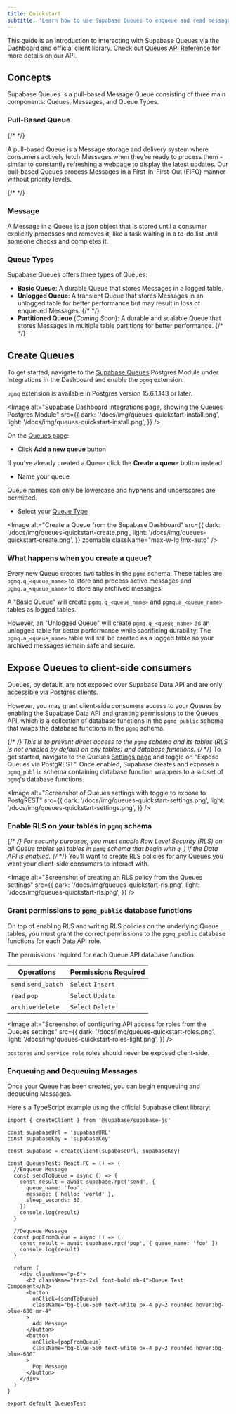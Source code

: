 ```yaml
---
title: Quickstart
subtitle: 'Learn how to use Supabase Queues to enqueue and read messages'
---
```


This guide is an introduction to interacting with Supabase Queues via the Dashboard and official client library. Check out [Queues API Reference](/docs/guides/queues/api) for more details on our API.

## Concepts

Supabase Queues is a pull-based Message Queue consisting of three main components: Queues, Messages, and Queue Types.

### Pull-Based Queue

{/* <!-- vale off --> */}

A pull-based Queue is a Message storage and delivery system where consumers actively fetch Messages when they're ready to process them - similar to constantly refreshing a webpage to display the latest updates. Our pull-based Queues process Messages in a First-In-First-Out (FIFO) manner without priority levels.

{/* <!-- vale on --> */}

### Message

A Message in a Queue is a json object that is stored until a consumer explicitly processes and removes it, like a task waiting in a to-do list until someone checks and completes it.

### Queue Types

Supabase Queues offers three types of Queues:

- **Basic Queue**: A durable Queue that stores Messages in a logged table.
- **Unlogged Queue**: A transient Queue that stores Messages in an unlogged table for better performance but may result in loss of enqueued Messages.
  {/* <!-- vale off --> */}
- **Partitioned Queue** (_Coming Soon_): A durable and scalable Queue that stores Messages in multiple table partitions for better performance.
  {/* <!-- vale on --> */}

## Create Queues

To get started, navigate to the [Supabase Queues](/dashboard/project/_/integrations/queues/overview) Postgres Module under Integrations in the Dashboard and enable the `pgmq` extension.

<Admonition type="note">

`pgmq` extension is available in Postgres version 15.6.1.143 or later.

</Admonition>

<Image
  alt="Supabase Dashboard Integrations page, showing the Queues Postgres Module"
  src={{
    dark: '/docs/img/queues-quickstart-install.png',
    light: '/docs/img/queues-quickstart-install.png',
  }}
/>

On the [Queues page](/dashboard/project/_/integrations/queues/queues):

- Click **Add a new queue** button

<Admonition type="note">

If you've already created a Queue click the **Create a queue** button instead.

</Admonition>

- Name your queue

<Admonition type="note">

Queue names can only be lowercase and hyphens and underscores are permitted.

</Admonition>

- Select your [Queue Type](#queue-types)

<Image
  alt="Create a Queue from the Supabase Dashboard"
  src={{
    dark: '/docs/img/queues-quickstart-create.png',
    light: '/docs/img/queues-quickstart-create.png',
  }}
  zoomable
  className="max-w-lg !mx-auto"
/>

### What happens when you create a queue?

Every new Queue creates two tables in the `pgmq` schema. These tables are `pgmq.q_<queue_name>` to store and process active messages and `pgmq.a_<queue_name>` to store any archived messages.

A "Basic Queue" will create `pgmq.q_<queue_name>` and `pgmq.a_<queue_name>` tables as logged tables.

However, an "Unlogged Queue" will create `pgmq.q_<queue_name>` as an unlogged table for better performance while sacrificing durability. The `pgmq.a_<queue_name>` table will still be created as a logged table so your archived messages remain safe and secure.

## Expose Queues to client-side consumers

Queues, by default, are not exposed over Supabase Data API and are only accessible via Postgres clients.

However, you may grant client-side consumers access to your Queues by enabling the Supabase Data API and granting permissions to the Queues API, which is a collection of database functions in the `pgmq_public` schema that wraps the database functions in the `pgmq` schema.

{/* <!-- vale off --> */}
This is to prevent direct access to the `pgmq` schema and its tables (RLS is not enabled by default on any tables) and database functions.
{/* <!-- vale on --> */}
To get started, navigate to the Queues [Settings page](/dashboard/project/_/integrations/queues/settings) and toggle on “Expose Queues via PostgREST”. Once enabled, Supabase creates and exposes a `pgmq_public` schema containing database function wrappers to a subset of `pgmq`'s database functions.

<Image
  alt="Screenshot of Queues settings with toggle to expose to PostgREST"
  src={{
    dark: '/docs/img/queues-quickstart-settings.png',
    light: '/docs/img/queues-quickstart-settings.png',
  }}
/>

### Enable RLS on your tables in `pgmq` schema

{/* <!-- vale off --> */}
For security purposes, you must enable Row Level Security (RLS) on all Queue tables (all tables in `pgmq` schema that begin with `q_`) if the Data API is enabled.
{/* <!-- vale on --> */}
You’ll want to create RLS policies for any Queues you want your client-side consumers to interact with.

<Image
  alt="Screenshot of creating an RLS policy from the Queues settings"
  src={{
    dark: '/docs/img/queues-quickstart-rls.png',
    light: '/docs/img/queues-quickstart-rls.png',
  }}
/>

### Grant permissions to `pgmq_public` database functions

On top of enabling RLS and writing RLS policies on the underlying Queue tables, you must grant the correct permissions to the `pgmq_public` database functions for each Data API role.

The permissions required for each Queue API database function:

| **Operations**      | **Permissions Required** |
| ------------------- | ------------------------ |
| `send` `send_batch` | `Select` `Insert`        |
| `read` `pop`        | `Select` `Update`        |
| `archive` `delete`  | `Select` `Delete`        |

<Image
  alt="Screenshot of configuring API access for roles from the Queues settings"
  src={{
    dark: '/docs/img/queues-quickstart-roles.png',
    light: '/docs/img/queues-quickstart-roles-light.png',
  }}
/>

<Admonition type="note">

`postgres` and `service_role` roles should never be exposed client-side.

</Admonition>

### Enqueuing and Dequeuing Messages

Once your Queue has been created, you can begin enqueuing and dequeuing Messages.

Here's a TypeScript example using the official Supabase client library:

```tsx
import { createClient } from '@supabase/supabase-js'

const supabaseUrl = 'supabaseURL'
const supabaseKey = 'supabaseKey'

const supabase = createClient(supabaseUrl, supabaseKey)

const QueuesTest: React.FC = () => {
  //Enqueue Message
  const sendToQueue = async () => {
    const result = await supabase.rpc('send', {
      queue_name: 'foo',
      message: { hello: 'world' },
      sleep_seconds: 30,
    })
    console.log(result)
  }

  //Dequeue Message
  const popFromQueue = async () => {
    const result = await supabase.rpc('pop', { queue_name: 'foo' })
    console.log(result)
  }

  return (
    <div className="p-6">
      <h2 className="text-2xl font-bold mb-4">Queue Test Component</h2>
      <button
        onClick={sendToQueue}
        className="bg-blue-500 text-white px-4 py-2 rounded hover:bg-blue-600 mr-4"
      >
        Add Message
      </button>
      <button
        onClick={popFromQueue}
        className="bg-blue-500 text-white px-4 py-2 rounded hover:bg-blue-600"
      >
        Pop Message
      </button>
    </div>
  )
}

export default QueuesTest
```
